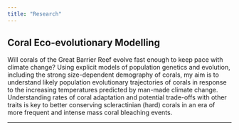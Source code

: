 ```yaml
---
title: "Research"
---
```


## Coral Eco-evolutionary Modelling

Will corals of the Great Barrier Reef evolve fast enough to keep pace with climate change? Using explicit models of population genetics and evolution, including the strong size-dependent demography of corals, my aim is to understand likely population evolutionary trajectories of corals in response to the increasing temperatures predicted by man-made climate change. Understanding rates of coral adaptation and potential trade-offs with other traits is key to better conserving scleractinian (hard) corals in an era of more frequent and intense mass coral bleaching events.

---
